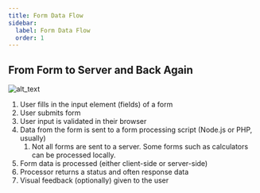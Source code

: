 ```yaml
---
title: Form Data Flow
sidebar:
  label: Form Data Flow
  order: 1
---
```


## From Form to Server and Back Again

![alt_text](/assets/lessons/m2-forms-data-flow.png 'image_tooltip')

1. User fills in the input element (fields) of a form
2. User submits form
3. User input is validated in their browser
4. Data from the form is sent to a form processing script (Node.js or PHP, usually)
   1. Not all forms are sent to a server. Some forms such as calculators can be processed locally.
5. Form data is processed (either client-side or server-side)
6. Processor returns a status and often response data
7. Visual feedback (optionally) given to the user
